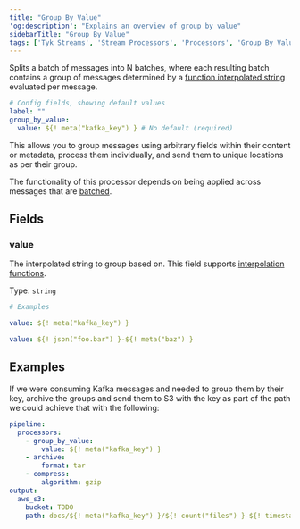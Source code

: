 ```yaml
---
title: "Group By Value"
'og:description': "Explains an overview of group by value"
sidebarTitle: "Group By Value"
tags: ['Tyk Streams', 'Stream Processors', 'Processors', 'Group By Value', 'group_by_value']
---
```


Splits a batch of messages into N batches, where each resulting batch contains a group of messages determined by a [function interpolated string](/5.5/product-stack/tyk-streaming/configuration/common-configuration/interpolation#bloblang-queries) evaluated per message.

```yml
# Config fields, showing default values
label: ""
group_by_value:
  value: ${! meta("kafka_key") } # No default (required)
```

This allows you to group messages using arbitrary fields within their content or metadata, process them individually, and send them to unique locations as per their group.

The functionality of this processor depends on being applied across messages that are [batched](/5.5/product-stack/tyk-streaming/configuration/common-configuration/batching).

## Fields

### value

The interpolated string to group based on.
This field supports [interpolation functions](/5.5/product-stack/tyk-streaming/configuration/common-configuration/interpolation#bloblang-queries).


Type: `string`  

```yml
# Examples

value: ${! meta("kafka_key") }

value: ${! json("foo.bar") }-${! meta("baz") }
```

## Examples

If we were consuming Kafka messages and needed to group them by their key, archive the groups and send them to S3 with the key as part of the path we could achieve that with the following:

```yaml
pipeline:
  processors:
    - group_by_value:
        value: ${! meta("kafka_key") }
    - archive:
        format: tar
    - compress:
        algorithm: gzip
output:
  aws_s3:
    bucket: TODO
    path: docs/${! meta("kafka_key") }/${! count("files") }-${! timestamp_unix_nano() }.tar.gz
```
